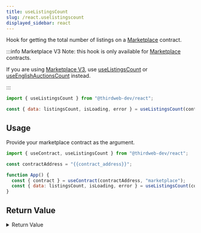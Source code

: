 ```yaml
---
title: useListingsCount
slug: /react.uselistingscount
displayed_sidebar: react
---
```


Hook for getting the total number of listings on a [Marketplace](https://thirdweb.com/thirdweb.eth/Marketplace) contract.

:::info Marketplace V3
Note: this hook is only available for [Marketplace](https://thirdweb.com/thirdweb.eth/Marketplace) contracts.

If you are using [Marketplace V3](https://thirdweb.com/thirdweb.eth/MarketplaceV3),
use [useListingsCount](/react/react.usedirectlistingscount) or [useEnglishAuctionsCount](/react/react.useenglishauctionscount) instead.

:::

```jsx
import { useListingsCount } from "@thirdweb-dev/react";

const { data: listingsCount, isLoading, error } = useListingsCount(contract);
```

## Usage

Provide your marketplace contract as the argument.

```jsx
import { useContract, useListingsCount } from "@thirdweb-dev/react";

const contractAddress = "{{contract_address}}";

function App() {
  const { contract } = useContract(contractAddress, "marketplace");
  const { data: listingsCount, isLoading, error } = useListingsCount(contract);
}
```

## Return Value

<details>
  <summary>Return Value</summary>
  <div>

The hook's `data` property, once loaded, is a `BigNumber` containing the total number of listings on the contract.

```ts
BigNumber | undefined;
```

</div>
</details>

